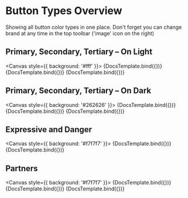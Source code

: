 
<Meta title="Components/Actions/Button/Overview" component={ButtonComponent} />


# Button Types Overview

Showing all button color types in one place. Don't forget you can change brand at any time in the top toolbar ('image' icon on the right)

## Primary, Secondary, Tertiary – On Light

<Canvas style={{ background: '#fff' }}>
  <Story id="components-actions-button--primary">
      {DocsTemplate.bind({})}
  </Story>
  <Story id="components-actions-button--secondary">
      {DocsTemplate.bind({})}
  </Story>
  <Story id="components-actions-button--tertiary">
      {DocsTemplate.bind({})}
  </Story>
</Canvas>

## Primary, Secondary, Tertiary – On Dark

<Canvas style={{ background: '#262626' }}>
  <Story id="components-actions-button--primary-inverse">
      {DocsTemplate.bind({})}
  </Story>
  <Story id="components-actions-button--secondary-inverse">
      {DocsTemplate.bind({})}
  </Story>
  <Story id="components-actions-button--tertiary-inverse">
      {DocsTemplate.bind({})}
  </Story>
</Canvas>

## Expressive and Danger

<Canvas style={{ background: '#f7f7f7' }}>
  <Story id="components-actions-button--expressive">
      {DocsTemplate.bind({})}
  </Story>
  <Story id="components-actions-button--danger">
      {DocsTemplate.bind({})}
  </Story>
</Canvas>

## Partners

<Canvas style={{ background: '#f7f7f7' }}>
  <Story id="components-actions-button--facebook">
      {DocsTemplate.bind({})}
  </Story>
  <Story id="components-actions-button--paypal">
      {DocsTemplate.bind({})}
  </Story>
  <Story id="components-actions-button--trustpilot">
      {DocsTemplate.bind({})}
  </Story>
</Canvas>
